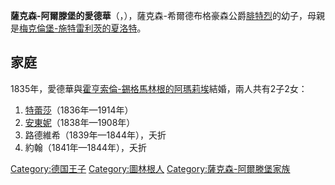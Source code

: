 {{Multiple issues|
{{Expand language|1=en|time=2021-02-21T09:40:41+00:00}}
{{Unreferenced|time=2021-02-21T09:40:41+00:00}}
}}
{{Infobox noble
| name        = 薩克森-阿爾滕堡的愛德華
| image       = Prinz Eduard von Sachsen-Altenburg.jpg
| birth_date  = {{Birth date|1804|7|3|df=y}}
| birth_place = [[薩克森-希爾德布格豪森|薩克森-希爾德布格豪森]]
| death_date  = {{Death date and age|1852|5|16|1804|7|3|df=y}}
| death_place = [[慕尼黑|慕尼黑]]
| noble family= [[韋廷王朝|韋廷王朝]]
| father      = [[弗里德里希_(薩克森-阿爾滕堡)|薩克森-阿爾滕堡公爵腓特烈]]
| mother      = [[梅克倫堡-施特雷利茨的夏洛特_(1769年－1818年)|梅克倫堡-施特雷利茨的夏洛特]]
}}

'''薩克森-阿爾滕堡的愛德華'''（{{lang-de|Eduard von Sachsen-Altenburg}}，{{bd|1804年|7月3日|1852年|5月16日}}），薩克森-希爾德布格豪森公爵[[弗里德里希_(薩克森-阿爾滕堡)|腓特烈]]的幼子，母親是[[梅克倫堡-施特雷利茨的夏洛特_(1769年－1818年)|梅克倫堡-施特雷利茨的夏洛特]]。

== 家庭 ==
1835年，愛德華與[[霍亨索倫-錫格馬林根的阿瑪莉埃|霍亨索倫-錫格馬林根的阿瑪莉埃]]結婚，兩人共有2子2女：
# [[薩克森-阿爾滕堡的特蕾莎|特蕾莎]]（1836年—1914年）
# [[薩克森-阿爾滕堡的安東妮|安東妮]]（1838年—1908年）
# 路德維希（1839年—1844年），夭折
# 約翰（1841年—1844年），夭折

[[Category:德国王子|Category:德国王子]]
[[Category:圖林根人|Category:圖林根人]]
[[Category:薩克森-阿爾滕堡家族|Category:薩克森-阿爾滕堡家族]]